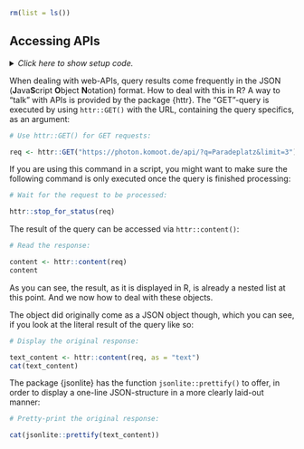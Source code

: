 ```r
rm(list = ls())
```


## Accessing APIs

<details><summary>*Click here to show setup code.*</summary>
```r
### Accessing APIs

```
```r
library(tidyverse)
library(here)
```
</details>

When dealing with web-APIs, query results come frequently in the JSON (**J**ava**S**cript **O**bject **N**otation) format.
How to deal with this in R?
A way to "talk" with APIs is provided by the package {httr}.
The "GET"-query is executed by using `httr::GET()` with the URL, containing the query specifics, as an argument:
```r
# Use httr::GET() for GET requests:
```
```r
req <- httr::GET("https://photon.komoot.de/api/?q=Paradeplatz&limit=3")
```

If you are using this command in a script, you might want to make sure the following command is only executed once the query is finished processing:
```r
# Wait for the request to be processed:
```
```r
httr::stop_for_status(req)
```

The result of the query can be accessed via `httr::content()`:
```r
# Read the response:
```
```r
content <- httr::content(req)
content
```

As you can see, the result, as it is displayed in R, is already a nested list at this point.
And we now how to deal with these objects.

The object did originally come as a JSON object though, which you can see, if you look at the literal result of the query like so:
```r
# Display the original response:
```
```r
text_content <- httr::content(req, as = "text")
cat(text_content)
```

The package {jsonlite} has the function `jsonlite::prettify()` to offer, in order to display a one-line JSON-structure in a more clearly laid-out manner:
```r
# Pretty-print the original response:
```
```r
cat(jsonlite::prettify(text_content))
```
